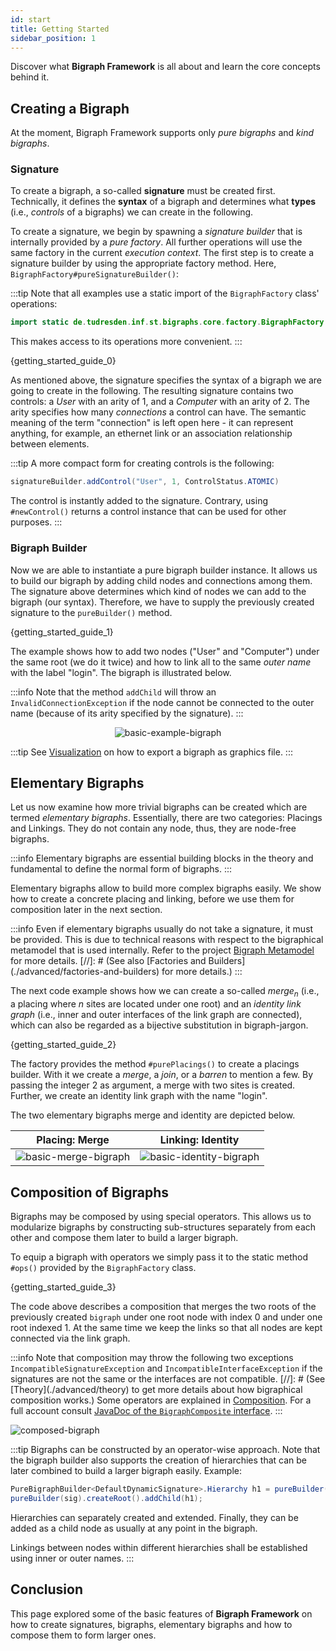 ```yaml
---
id: start
title: Getting Started
sidebar_position: 1
---
```




Discover what **Bigraph Framework** is all about and learn the core concepts behind it.

## Creating a Bigraph

At the moment, Bigraph Framework supports only _pure bigraphs_ and _kind bigraphs_.

### Signature
To create a bigraph, a so-called **signature** must be created first.
Technically, it defines the **syntax** of a bigraph and determines what **types** (i.e., _controls_ of a bigraphs) we can create in the following.

To create a signature, we begin by spawning a _signature builder_ that is internally provided by a _pure factory_.
All further operations will use the same factory in the current _execution context_.
The first step is to create a signature builder by using the appropriate factory method.
Here, `BigraphFactory#pureSignatureBuilder()`:

:::tip
Note that all examples use a static import of the `BigraphFactory` class' operations:
```java
import static de.tudresden.inf.st.bigraphs.core.factory.BigraphFactory.*;
```
This makes access to its operations more convenient.
:::

<CodeBlock className="language-java">{getting_started_guide_0}</CodeBlock>

As mentioned above, the signature specifies the syntax of a bigraph we are going to create in the following.
The resulting signature contains two controls: a _User_ with an arity of 1, and a _Computer_ with an arity of 2.
The arity specifies how many _connections_ a control can have.
The semantic meaning of the term "connection" is left open here - it can represent anything, for example, an ethernet link or an association relationship between elements.

:::tip
A more compact form for creating controls is the following:
```java
signatureBuilder.addControl("User", 1, ControlStatus.ATOMIC)
```
The control is instantly added to the signature.
Contrary, using `#newControl()` returns a control instance that can be used for other purposes.
:::

<!--
> More about the specific methods of the bigraph factory, bigraph builders and signature builder can be found in [Factories and Builders](./advanced/factories-and-builders).
-->

### Bigraph Builder
 
Now we are able to instantiate a pure bigraph builder instance.
It allows us to build our bigraph by adding child nodes and connections among them.
The signature above determines which kind of nodes we can add to the bigraph (our syntax).
Therefore, we have to supply the previously created signature to the `pureBuilder()` method.

<CodeBlock className="language-java">{getting_started_guide_1}</CodeBlock>

The example shows how to add two nodes ("User" and "Computer") under the same root (we do it twice) and how to link all to the same _outer name_ with the label "login". The bigraph is illustrated below.

:::info
Note that the method `addChild` will throw an `InvalidConnectionException`
if the node cannot be connected to the outer name (because of its arity specified by the
signature).
:::

<center>

![basic-example-bigraph](../assets/basics/basic-bigraph.png)

</center>

:::tip
See [Visualization](../visualization/visualization-intro) on how to export a bigraph as graphics file.
:::

## Elementary Bigraphs

Let us now examine how more trivial bigraphs can be created which are
termed _elementary bigraphs_. Essentially, there are two categories:
Placings and Linkings. They do not contain any node, thus, they are node-free
bigraphs.

:::info
Elementary bigraphs are essential building blocks in the theory and fundamental to define the normal form of bigraphs.
:::

Elementary bigraphs allow to build more complex bigraphs easily.
We show how to create a concrete placing and linking, before we use them
for composition later in the next section.

:::info
Even if elementary bigraphs usually do not take a signature, it must be provided.
This is due to technical reasons with respect to the bigraphical metamodel that is used internally.
Refer to the project [Bigraph Metamodel](https://git-st.inf.tu-dresden.de/bigraphs/ecore-bigraph-meta-model) for more details.
[//]: # (See also [Factories and Builders]&#40;./advanced/factories-and-builders&#41; for more details.)
:::

<!--Note on equality: Object equality at the instance level is not to be compared-->
<!--with mathematical equality of bigraphs. This is also know as bigraph isomorphism problem.-->

The next code example shows how we can create a so-called _merge<sub>n</sub>_ (i.e., a placing where
_n_ sites are located under one root) and an _identity link graph_ (i.e., inner and outer
interfaces of the link graph are connected), which can also be regarded as a bijective substitution in bigraph-jargon.

<CodeBlock className="language-java">{getting_started_guide_2}</CodeBlock>

The factory provides the method `#purePlacings()` to create a placings builder.
With it we create a _merge_, a _join_, or a _barren_ to mention a few.
By passing the integer 2 as argument, a merge with two sites is created.
Further, we create an identity link graph with the name "login".

The two elementary bigraphs merge and identity are depicted below.

<center>

|Placing: Merge | Linking: Identity |
|---|---|
| ![basic-merge-bigraph](../assets/basics/basic-merge-bigraph.png) | ![basic-identity-bigraph](../assets/basics/basic-identity-bigraph.png)  |

</center>

## Composition of Bigraphs

Bigraphs may be composed by using special operators. This allows us to
modularize bigraphs by constructing sub-structures separately from each other
and compose them later to build a larger bigraph.

To equip a bigraph with operators we simply pass it to the static method
`#ops()` provided by the `BigraphFactory` class.

<CodeBlock className="language-java">{getting_started_guide_3}</CodeBlock>

The code above describes a composition that merges the two roots of the previously created `bigraph`
under one root node with index 0 and under one root indexed 1.
At the same time we keep the links so that all nodes are kept connected via the link graph.

:::info
Note that composition may throw the following two exceptions `IncompatibleSignatureException` and `IncompatibleInterfaceException`
if the signatures are not the same or the interfaces are not compatible.
[//]: # (See [Theory]&#40;./advanced/theory&#41; to get more details about how bigraphical composition works.)
Some operators are explained in [Composition](composition).
For a full account consult [JavaDoc of the `BigraphComposite` interface](https://bigraphs.org/products/bigraph-framework/apidocs/de/tudresden/inf/st/bigraphs/core/BigraphComposite.html).
:::

![composed-bigraph](../assets/basics/composed.png)

:::tip
Bigraphs can be constructed by an operator-wise approach.
Note that the bigraph builder also supports the creation of hierarchies that can be later combined to build a larger bigraph
easily.
Example:
```java
PureBigraphBuilder<DefaultDynamicSignature>.Hierarchy h1 = pureBuilder(sig).hierarchy("A");
pureBuilder(sig).createRoot().addChild(h1);
```
Hierarchies can separately created and extended.
Finally, they can be added as a child node as usually at any point in the bigraph.

Linkings between nodes within different hierarchies shall be established using inner or outer names.
:::

## Conclusion

This page explored some of the basic features of **Bigraph Framework**
on how to create signatures, bigraphs, elementary bigraphs and how to compose them to
form larger ones.